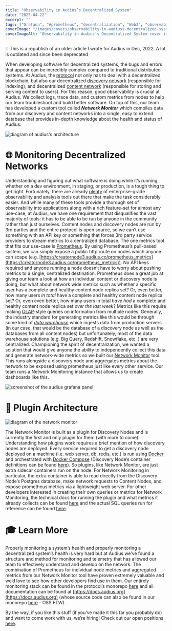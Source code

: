 ```yaml
---
title: "Observability in Audius’s Decentralized System"
date: "2025-04-22"
excerpt: ""
tags: ["Grafana", "#prometheus", "decentralization", "Web3", "observability"]
coverImage: "/images/covers/observability-in-audiuss-decentralized-system-cover.jpg"
coverImageAlt: "Observability in Audius’s Decentralized System cover image"
---
```


<Callout type="info">
💡 This is a republish of an older article I wrote for Audius in Dec, 2022. A lot is outdated and since been deprecated
</Callout>

 When developing software for decentralized systems, the bugs and errors that appear can be incredibly complex compared to traditional distributed systems. At Audius, the [protocol](https://whitepaper.audius.co/) not only has to deal with a decentralized blockchain, but also our decentralized [discovery network](https://docs.audius.org/protocol/discovery-node/overview) (responsible for indexing), and decentralized [content network](https://docs.audius.org/protocol/content-node/overview) (responsible for storing and serving content to users). For this reason, good observability is crucial at Audius.
 We collect logs, trace data, and custom metrics from nodes to help our team troubleshoot and build better software. On top of this, our team has developed a custom tool called ***Network Monitor*** which compiles data from our discovery and content networks into a single, easy to extend database that provides in-depth knowledge about the health and status of Audius.

![diagram of audius's architecture](/images/posts/observability-in-audiuss-decentralized-system-image-3.png)

# 🌐 Monitoring Decentralized Networks

Understanding and figuring out what software is doing while it’s running, whether on a dev environment, in staging, or production, is a tough thing to get right. Fortunately, there are already [plenty](https://landscape.cncf.io/card-mode?category=observability-and-analysis&grouping=category) of enterprise-grade observability and analysis tools out there that make the task considerably easier. And while many of these tools provide a thorough set of observability into applications along with a rich feature-set for almost any use-case, at Audius, we have one requirement that disqualifies the vast majority of tools: it has to be able to be run by anyone in the community rather than just ourselves. Content nodes and discovery nodes are run by 3rd parties and the entire protocol is open source, so we can’t use something with an API key or something that forces 3rd party service providers to stream metrics to a centralized database. The one metrics tool that fits our use-case is [Prometheus](https://prometheus.io/). By using Prometheus’s pull-based system, we can simply expose a public http route on nodes which anyone can scape (e.g. [https://creatornode3.audius.co/prometheus_metrics](https://creatornode3.audius.co/prometheus_metrics)). No API keys required and anyone running a node doesn’t have to worry about pushing metrics to a single, centralized destination.
Prometheus does a great job at giving our team a look at how an individual content or discovery node is doing, but what about network wide metrics such as whether a specific user has a complete and healthy content node replica set? Or, even better, how many users *in total* have a complete and healthy content node replica set? Or, even even better, how many users in total *have had* a complete and healthy content node replica set *over the last week*? Metrics like this require making [OLAP](https://en.wikipedia.org/wiki/Online_analytical_processing)-style queries on information from multiple nodes. Generally, the industry standard for generating metrics like this would be through some kind of [*data warehouse*](https://en.wikipedia.org/wiki/Data_warehouse) which ingests data from production servers (in our case, that would be the database of a discovery node as well as the databases from all content nodes) but unfortunately, most of the data warehouse solutions (e.g. Big Query, Redshift, Snowflake, etc. ) are very centralized. Championing the spirit of decentralization, we wanted a solution that would give anyone the ability to independently collect this data and generate network-wide metrics so we built our [Network Monitor](https://docs.audius.org/protocol/discovery-node/plugins/network_monitoring) tool. This runs alongside a discovery node and aggregates metrics about the network to be exposed using prometheus just like every other service. Our team runs a Network Monitoring instance that allows us to create dashboards like this.


![screenshot of the audius grafana panel](/images/posts/observability-in-audiuss-decentralized-system-image-4.png)

# 🧩 Plugin Architecture


![diagram of the network monitor](/images/posts/observability-in-audiuss-decentralized-system-image-5.png)

The Network Monitor is built as a plugin for Discovery Nodes and is currently the first and only plugin for them (with more to come). Understanding how plugins work requires a brief mention of how discovery nodes are deployed. Every service required to get a discovery node deployed on a machine (i.e. web server, db, redis, etc.) is run using [Docker](https://www.docker.com/) and orchestrated with [Docker Compose](https://docs.docker.com/compose/) (Discovery Node’s container definitions can be found [here](https://github.com/AudiusProject/audius-protocol/tree/main/discovery-provider/compose)). So plugins, like Network Monitor, are just extra sidecar containers run on the node. For Network Monitoring in particular, the extra container is able to read directly from the Discovery Node’s Postgres database, make network requests to Content Nodes, and expose prometheus metrics via a lightweight web server.
For other developers interested in creating their own queries or metrics for Network Monitoring, the technical docs for running the plugin and what metrics it already collects can be found [here](https://docs.audius.org/protocol/discovery-node/plugins/network_monitoring) and the actual SQL queries run for reference can be found [here](https://github.com/AudiusProject/audius-protocol/blob/main/discovery-provider/plugins/network-monitoring/src/metrics/queries.ts).

# 🎓 Learn More
Properly monitoring a system’s health and properly monitoring a decentralized system’s health is very hard but at Audius we’ve found a structure and method for monitoring and telemetry that has allowed our team to effectively understand and develop on the network. The combination of Prometheus for individual node metrics and aggregated metrics from our Network Monitor tool have proven extremely valuable and we’d love to see how other developers find use in them. Our entirely monitoring stack can be found in the protocol’s monorepo [here](https://github.com/AudiusProject/audius-protocol/tree/main/monitoring) and all documentation can be found at [https://docs.audius.org](https://docs.audius.org) (whose source code can also be found in our monorepo [here](https://github.com/AudiusProject/audius-protocol/tree/main/docs) - OSS FTW).

By the way, if you like this stuff (if you’ve made it this far you probably do) and want to come work with us, we’re hiring! Check out our open positions [here](https://audius.org/careers).
